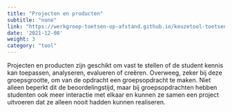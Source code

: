 ```yaml
---
title: "Projecten en producten"
subtitle: "none"
link: "https://werkgroep-toetsen-op-afstand.github.io/keuzetool-toetsen/methods/project_product/"
date: '2021-12-08'
weight: 3
category: "tool"
---
```


Projecten en producten zijn geschikt om vast te stellen of de student kennis kan toepassen, analyseren, evalueren of creëren. Overweeg, zeker bij deze groepsgrootte, om van de opdracht een groepsopdracht te maken. Niet alleen beperkt dit de beoordelingstijd, maar bij groepsopdrachten hebben studenten ook meer interactie met elkaar en kunnen ze samen een project uitvoeren dat ze alleen nooit hadden kunnen realiseren. 
